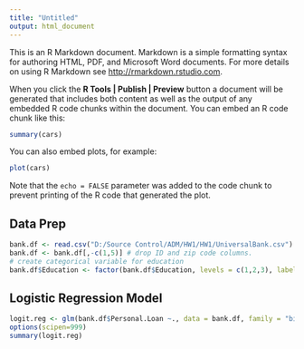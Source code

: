 ```yaml
---
title: "Untitled"
output: html_document
---
```


This is an R Markdown document. Markdown is a simple formatting syntax for authoring HTML, PDF, and Microsoft Word documents. For more details on using R Markdown see <http://rmarkdown.rstudio.com>.

When you click the **R Tools | Publish | Preview** button a document will be generated that includes both content as well as the output of any embedded R code chunks within the document. You can embed an R code chunk like this:

```r
summary(cars)
```

You can also embed plots, for example:

```r
plot(cars)
```

Note that the `echo = FALSE` parameter was added to the code chunk to prevent printing of the R code that generated the plot.

## Data Prep
```r
bank.df <- read.csv("D:/Source Control/ADM/HW1/HW1/UniversalBank.csv")
bank.df <- bank.df[,-c(1,5)] # drop ID and zip code columns.  
# create categorical variable for education
bank.df$Education <- factor(bank.df$Education, levels = c(1,2,3), labels = c("Undergrad", "Graduate", "Advanced/Professional"))
```

## Logistic Regression Model
```r
logit.reg <- glm(bank.df$Personal.Loan ~., data = bank.df, family = "binomial")
options(scipen=999)
summary(logit.reg)
```
